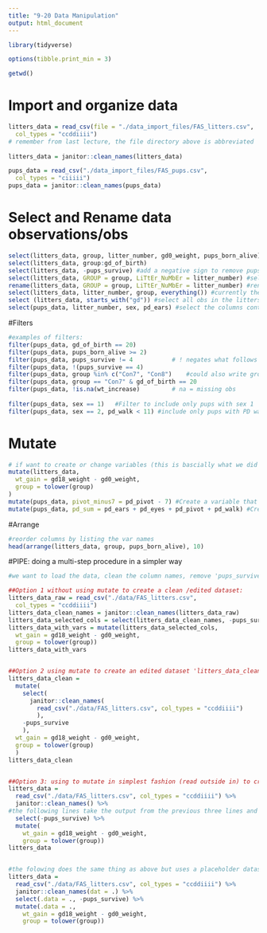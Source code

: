 ```yaml
---
title: "9-20 Data Manipulation"
output: html_document
---
```

```r
library(tidyverse)

options(tibble.print_min = 3)

getwd()
```

# Import and organize data 
```r
litters_data = read_csv(file = "./data_import_files/FAS_litters.csv",
  col_types = "ccddiiii") 
# remember from last lecture, the file directory above is abbreviated  
  
litters_data = janitor::clean_names(litters_data)

pups_data = read_csv("./data_import_files/FAS_pups.csv",
  col_types = "ciiiii")
pups_data = janitor::clean_names(pups_data)
```

# Select and Rename data observations/obs

```r
select(litters_data, group, litter_number, gd0_weight, pups_born_alive)
select(litters_data, group:gd_of_birth)
select(litters_data, -pups_survive) #add a negative sign to remove pups_survive
select(litters_data, GROUP = group, LiTtEr_NuMbEr = litter_number) #select before renaming
rename(litters_data, GROUP = group, LiTtEr_NuMbEr = litter_number) #rename variables. more useful for changing only a couple vars bc by hand
select(litters_data, litter_number, group, everything()) #currently the group values are on the far left hand side of the dataset. use this to select and move all of the litter_number obs from the second-to-left column position to the far left position. 
select (litters_data, starts_with("gd")) #select all obs in the litters_data that starts with "gd". Other commands include "contains(), ends_with(), etc" - can look up more in the help tab 
select(pups_data, litter_number, sex, pd_ears) #select the columns containing litter number, sex, and PD ears
```

#Filters
```r
#examples of filters:
filter(pups_data, gd_of_birth == 20)
filter(pups_data, pups_born_alive >= 2)
filter(pups_data, pups_survive != 4           # ! negates what follows it 
filter(pups_data, !(pups_survive == 4)
filter(pups_data, group %in% c("Con7", "Con8")    #could also write group == "Con7"" | group == "Con8"   |=or, &=and 
filter(pups_data, group == "Con7" & gd_of_birth == 20
filter(pups_data, !is.na(wt_increase)         # na = missing obs
       
filter(pups_data, sex == 1)   #Filter to include only pups with sex 1
filter(pups_data, sex == 2, pd_walk < 11) #include only pups with PD walk less than 11 and sex 2

```

# Mutate
```r
# if want to create or change variables (this is bascially what we did with creating vars in dataframes). This doesn't necessarily save the additions to the file. To do that you'd add "newdatasetname = ..." in front of the mutate command
mutate(litters_data,
  wt_gain = gd18_weight - gd0_weight, 
  group = tolower(group)
)
mutate(pups_data, pivot_minus7 = pd_pivot - 7) #Create a variable that subtracts 7 from PD pivot
mutate(pups_data, pd_sum = pd_ears + pd_eyes + pd_pivot + pd_walk) #Create a variable that is the sum of all the PD variables
```

#Arrange

```r
#reorder columns by listing the var names 
head(arrange(litters_data, group, pups_born_alive), 10)
```

#PIPE: doing a multi-step procedure in a simpler way 
```r
#we want to load the data, clean the column names, remove 'pups_survive', and create  new var 'wt_gain'.

##Option 1 without using mutate to create a clean /edited dataset:
litters_data_raw = read_csv("./data/FAS_litters.csv",
  col_types = "ccddiiii")
litters_data_clean_names = janitor::clean_names(litters_data_raw)
litters_data_selected_cols = select(litters_data_clean_names, -pups_survive)
litters_data_with_vars = mutate(litters_data_selected_cols, 
  wt_gain = gd18_weight - gd0_weight,
  group = tolower(group))
litters_data_with_vars


##Option 2 using mutate to create an edited dataset 'litters_data_clean' but still a little cumbersome bc have to read commands from inside out:
litters_data_clean = 
  mutate(
    select(
      janitor::clean_names(
        read_csv("./data/FAS_litters.csv", col_types = "ccddiiii")
        ), 
    -pups_survive
    ),
  wt_gain = gd18_weight - gd0_weight,
  group = tolower(group)
  )
litters_data_clean


##Option 3: using to mutate in simplest fashion (read outside in) to create an edited dataset 'litters_data' by selecting everything except pups_survive and then creating wt_gain and use %>% to plug it into the following command 
litters_data = 
  read_csv("./data/FAS_litters.csv", col_types = "ccddiiii") %>%
  janitor::clean_names() %>% 
#the following lines take the output from the previous three lines and plugs it into later commands
  select(-pups_survive) %>%
  mutate(
    wt_gain = gd18_weight - gd0_weight,
    group = tolower(group))
litters_data


#the folowing does the same thing as above but uses a placeholder dataset '.' which is created by 'dat = .' :
litters_data = 
  read_csv("./data/FAS_litters.csv", col_types = "ccddiiii") %>%
  janitor::clean_names(dat = .) %>%
  select(.data = ., -pups_survive) %>%
  mutate(.data = .,
    wt_gain = gd18_weight - gd0_weight,
    group = tolower(group))
```
